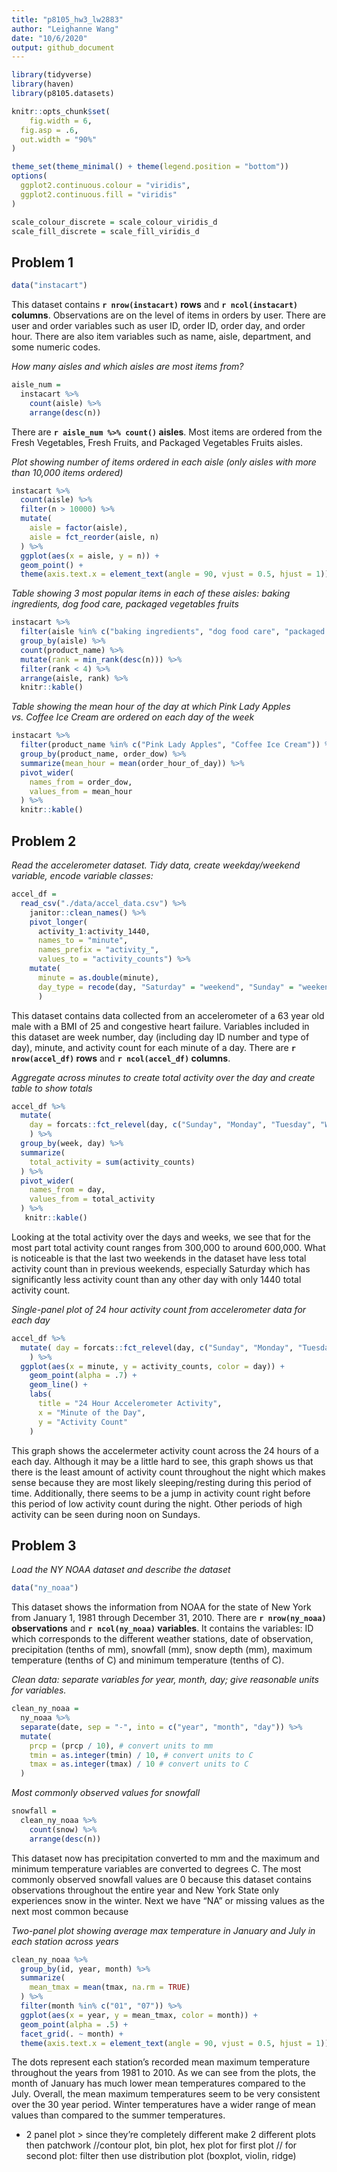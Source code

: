```yaml
---
title: "p8105_hw3_lw2883"
author: "Leighanne Wang"
date: "10/6/2020"
output: github_document
---
```


```r
library(tidyverse)
library(haven)
library(p8105.datasets)

knitr::opts_chunk$set(
	fig.width = 6, 
  fig.asp = .6,
  out.width = "90%"
)

theme_set(theme_minimal() + theme(legend.position = "bottom"))
options(
  ggplot2.continuous.colour = "viridis",
  ggplot2.continuous.fill = "viridis"
)

scale_colour_discrete = scale_colour_viridis_d
scale_fill_discrete = scale_fill_viridis_d
```

## Problem 1

```r
data("instacart")
```

This dataset contains **`r nrow(instacart)` rows** and **`r ncol(instacart)` columns**. Observations are on the level of items in orders by user. There are user and order variables such as user ID, order ID, order day, and order hour. There are also item variables such as name, aisle, department, and some numeric codes. 

*How many aisles and which aisles are most items from?*
```r
aisle_num =    
  instacart %>% 
    count(aisle) %>% 
    arrange(desc(n)) 
```
There are **`r aisle_num %>% count()` aisles**. Most items are ordered from the Fresh Vegetables, Fresh Fruits, and Packaged Vegetables Fruits aisles.


*Plot showing number of items ordered in each aisle (only aisles with more than 10,000 items ordered)*
```r
instacart %>% 
  count(aisle) %>% 
  filter(n > 10000) %>% 
  mutate(
    aisle = factor(aisle),
    aisle = fct_reorder(aisle, n)
  ) %>% 
  ggplot(aes(x = aisle, y = n)) +
  geom_point() +
  theme(axis.text.x = element_text(angle = 90, vjust = 0.5, hjust = 1))
```


*Table showing 3 most popular items in each of these aisles: baking ingredients, dog food care, packaged vegetables fruits*
```r
instacart %>% 
  filter(aisle %in% c("baking ingredients", "dog food care", "packaged vegetables fruits")) %>% 
  group_by(aisle) %>% 
  count(product_name) %>% 
  mutate(rank = min_rank(desc(n))) %>% 
  filter(rank < 4) %>% 
  arrange(aisle, rank) %>% 
  knitr::kable()
```


*Table showing the mean hour of the day at which Pink Lady Apples vs. Coffee Ice Cream are ordered on each day of the week*
```r
instacart %>% 
  filter(product_name %in% c("Pink Lady Apples", "Coffee Ice Cream")) %>%
  group_by(product_name, order_dow) %>% 
  summarize(mean_hour = mean(order_hour_of_day)) %>% 
  pivot_wider(
    names_from = order_dow,
    values_from = mean_hour
  ) %>% 
  knitr::kable()
```

## Problem 2

*Read the accelerometer dataset. Tidy data, create weekday/weekend variable, encode variable classes:*
```r
accel_df =
  read_csv("./data/accel_data.csv") %>% 
    janitor::clean_names() %>% 
    pivot_longer(
      activity_1:activity_1440,
      names_to = "minute",
      names_prefix = "activity_",
      values_to = "activity_counts") %>% 
    mutate(
      minute = as.double(minute),
      day_type = recode(day, "Saturday" = "weekend", "Sunday" = "weekend", "Monday" = "weekday", "Tuesday" = "weekday", "Wednesday" = "weekday", "Thursday" = "weekday", "Friday" = "weekday")
      )
```

This dataset contains data collected from an accelerometer of a 63 year old male with a BMI of 25 and congestive heart failure. Variables included in this dataset are week number, day (including day ID number and type of day), minute, and activity count for each minute of a day. There are **`r nrow(accel_df)` rows** and **`r ncol(accel_df)` columns**. 

*Aggregate across minutes to create total activity over the day and create table to show totals*
```r
accel_df %>% 
  mutate(
    day = forcats::fct_relevel(day, c("Sunday", "Monday", "Tuesday", "Wednesday", "Thursday", "Friday", "Saturday"))
    ) %>% 
  group_by(week, day) %>% 
  summarize(
    total_activity = sum(activity_counts)
  ) %>%
  pivot_wider(
    names_from = day,
    values_from = total_activity
  ) %>% 
   knitr::kable()
```

Looking at the total activity over the days and weeks, we see that for the most part total activity count ranges from 300,000 to around 600,000. What is noticeable is that the last two weekends in the dataset have less total activity count than in previous weekends, especially Saturday which has significantly less activity count than any other day with only 1440 total activity count.


*Single-panel plot of 24 hour activity count from accelerometer data for each day*
```r
accel_df %>% 
  mutate( day = forcats::fct_relevel(day, c("Sunday", "Monday", "Tuesday", "Wednesday", "Thursday", "Friday", "Saturday"))
    ) %>%
  ggplot(aes(x = minute, y = activity_counts, color = day)) +
    geom_point(alpha = .7) +
    geom_line() +
    labs(
      title = "24 Hour Accelerometer Activity",
      x = "Minute of the Day",
      y = "Activity Count"
    )
```

This graph shows the accelermeter activity count across the 24 hours of a each day. Although it may be a little hard to see, this graph shows us that there is the least amount of activity count throughout the night which makes sense because they are most likely sleeping/resting during this period of time. Additionally, there seems to be a jump in activity count right before this period of low activity count during the night. Other periods of high activity can be seen during noon on Sundays.

## Problem 3

*Load the NY NOAA dataset and describe the dataset*
```r
data("ny_noaa")
```
This dataset shows the information from NOAA for the state of New York from January 1, 1981 through December 31, 2010. There are **`r nrow(ny_noaa)` observations** and **`r ncol(ny_noaa)` variables**. It contains the variables: ID which corresponds to the different weather stations, date of observation, precipitation (tenths of mm), snowfall (mm), snow depth (mm), maximum temperature (tenths of C) and minimum temperature (tenths of C). 

*Clean data: separate variables for year, month, day; give reasonable units for variables.*
```r
clean_ny_noaa =   
  ny_noaa %>% 
  separate(date, sep = "-", into = c("year", "month", "day")) %>% 
  mutate(
    prcp = (prcp / 10), # convert units to mm
    tmin = as.integer(tmin) / 10, # convert units to C
    tmax = as.integer(tmax) / 10 # convert units to C
  )
```

*Most commonly observed values for snowfall*
```r
snowfall =    
  clean_ny_noaa %>% 
    count(snow) %>% 
    arrange(desc(n)) 
```

This dataset now has precipitation converted to mm and the maximum and minimum temperature variables are converted to degrees C. The most commonly observed snowfall values are 0 because this dataset contains observations throughout the entire year and New York State only experiences snow in the winter. Next we have "NA" or missing values as the next most common because 

*Two-panel plot showing average max temperature in January and July in each station across years*
```r
clean_ny_noaa %>% 
  group_by(id, year, month) %>% 
  summarize(
    mean_tmax = mean(tmax, na.rm = TRUE)
  ) %>% 
  filter(month %in% c("01", "07")) %>% 
  ggplot(aes(x = year, y = mean_tmax, color = month)) +
  geom_point(alpha = .5) +
  facet_grid(. ~ month) +
  theme(axis.text.x = element_text(angle = 90, vjust = 0.5, hjust = 1))

```
The dots represent each station's recorded mean maximum temperature throughout the years from 1981 to 2010. As we can see from the plots, the month of January has much lower mean temperatures compared to the July. Overall, the mean maximum temperatures seem to be very consistent over the 30 year period. Winter temperatures have a wider range of mean values than compared to the summer temperatures.


* 2 panel plot > since they're completely different make 2 different plots then patchwork //contour plot, bin plot, hex plot for first plot // for second plot: filter then use distribution plot (boxplot, violin, ridge) 





